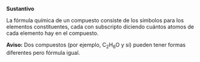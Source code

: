 '''Sustantivo'''

La fórmula química de un compuesto consiste de los símbolos para los elementos constituentes, cada con subscripto diciendo cuántos atomos de cada elemento hay en el compuesto. 

'''Aviso:''' Dos compuestos (por ejemplo, C<sub>2</sub>H<sub>6</sub>O y sí) pueden tener formas diferentes pero fórmula igual.